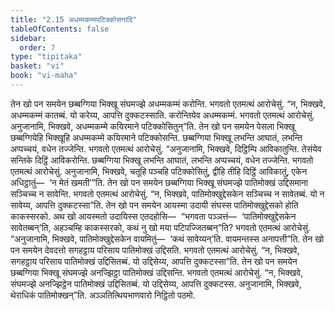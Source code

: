 ```yaml
---
title: "2.15 अधम्मकम्मपटिक्कोसनादि"
tableOfContents: false
sidebar:
  order: 7
type: "tipitaka"
basket: "vi"
book: "vi-maha"
---
```



<DynamicBreadcrumb />

<Division number="154" book="vi-maha">

<Paragraph number="642" book="vi-maha">
तेन खो पन समयेन छब्बग्गिया भिक्खू संघमज्झे अधम्मकम्मं करोन्ति. भगवतो एतमत्थं आरोचेसुं. “न, भिक्खवे, अधम्मकम्मं कातब्बं. यो करेय्य, आपत्ति दुक्कटस्साति. करोन्तियेव अधम्मकम्मं. भगवतो एतमत्थं आरोचेसुं. अनुजानामि, भिक्खवे, अधम्मकम्मे कयिरमाने पटिक्कोसितुन्”ति.
</Paragraph>

<Paragraph number="643" book="vi-maha">
तेन खो पन समयेन पेसला भिक्खू छब्बग्गियेहि भिक्खूहि अधम्मकम्मे कयिरमाने पटिक्कोसन्ति. छब्बग्गिया भिक्खू लभन्ति आघातं, लभन्ति अप्पच्चयं, वधेन तज्जेन्ति. भगवतो एतमत्थं आरोचेसुं. “अनुजानामि, भिक्खवे, दिट्ठिम्पि आविकातुन्ति. तेसंयेव सन्तिके दिट्ठिं आविकरोन्ति. छब्बग्गिया भिक्खू लभन्ति आघातं, लभन्ति अप्पच्चयं, वधेन तज्जेन्ति. भगवतो एतमत्थं आरोचेसुं. अनुजानामि, भिक्खवे, चतूहि पञ्चहि पटिक्कोसितुं, द्वीहि तीहि दिट्ठिं आविकातुं, एकेन अधिट्ठातुं—  ‘न मेतं खमती’”ति.
</Paragraph>

<Paragraph number="644" book="vi-maha">
तेन खो पन समयेन छब्बग्गिया भिक्खू संघमज्झे पातिमोक्खं उद्दिसमाना सञ्चिच्च न सावेन्ति. भगवतो एतमत्थं आरोचेसुं. “न, भिक्खवे, पातिमोक्खुद्देसकेन सञ्चिच्च न सावेतब्बं. यो न सावेय्य, आपत्ति दुक्कटस्सा”ति.
</Paragraph>

<Paragraph number="645" book="vi-maha">
तेन खो पन समयेन आयस्मा उदायी संघस्स पातिमोक्खुद्देसको होति काकस्सरको. अथ खो आयस्मतो उदायिस्स एतदहोसि—  “भगवता पञ्ञत्तं—  ‘पातिमोक्खुद्देसकेन सावेतब्बन्’ति, अहञ्चम्हि काकस्सरको, कथं नु खो मया पटिपज्जितब्बन्”ति? भगवतो एतमत्थं आरोचेसुं. “अनुजानामि, भिक्खवे, पातिमोक्खुद्देसकेन वायमितुं—  ‘कथं सावेय्यन्’ति. वायमन्तस्स अनापत्ती”ति.
</Paragraph>

<Paragraph number="646" book="vi-maha">
तेन खो पन समयेन देवदत्तो सगहट्ठाय परिसाय पातिमोक्खं उद्दिसति. भगवतो एतमत्थं आरोचेसुं. “न, भिक्खवे, सगहट्ठाय परिसाय पातिमोक्खं उद्दिसितब्बं. यो उद्दिसेय्य, आपत्ति दुक्कटस्सा”ति.
</Paragraph>

<Paragraph number="647" book="vi-maha">
तेन खो पन समयेन छब्बग्गिया भिक्खू संघमज्झे अनज्झिट्ठा पातिमोक्खं उद्दिसन्ति. भगवतो एतमत्थं आरोचेसुं. “न, भिक्खवे, संघमज्झे अनज्झिट्ठेन पातिमोक्खं उद्दिसितब्बं. यो उद्दिसेय्य, आपत्ति दुक्कटस्स. अनुजानामि, भिक्खवे, थेराधिकं पातिमोक्खन्”ति.

</Paragraph>
</Division>

<Paragraph number="648" type="center" book="vi-maha">
अञ्ञतित्थियभाणवारो निट्ठितो पठमो.
</Paragraph>